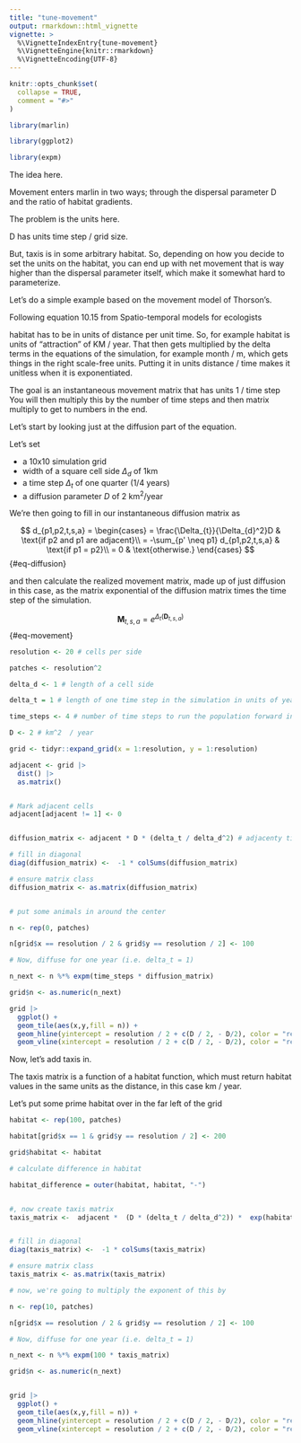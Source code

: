 ```yaml
---
title: "tune-movement"
output: rmarkdown::html_vignette
vignette: >
  %\VignetteIndexEntry{tune-movement}
  %\VignetteEngine{knitr::rmarkdown}
  %\VignetteEncoding{UTF-8}
---
```


```r
knitr::opts_chunk$set(
  collapse = TRUE,
  comment = "#>"
)
```

```r
library(marlin)

library(ggplot2)

library(expm)
```


The idea here. 

Movement enters marlin in two ways; through the dispersal parameter D and the ratio of habitat gradients. 

The problem is the units here. 

D has units time step / grid size. 

But, taxis is in some arbitrary habitat. So, depending on how you decide to set the units on the habitat, you can end up with net movement that is way higher than the dispersal parameter itself, which make it somewhat hard to parameterize. 

Let's do a simple example based on the movement model of Thorson's. 


Following equation 10.15 from Spatio-temporal models for ecologists

habitat has to be in units of distance per unit time. So, for example habitat is units of "attraction" of KM / year. That then gets multiplied by the delta terms in the equations of the simulation, for example month / m, which gets things in the right scale-free units. Putting it in units distance / time makes it unitless when it is exponentiated. 

The goal is an instantaneous movement matrix that has units 1 / time step You will then multiply this by the number of time steps and then matrix multiply to get to numbers in the end. 

Let's start by looking just at the diffusion part of the equation. 

Let's set

  * a 10x10 simulation grid
  * width of a square cell side $\Delta_d$ of 1km
  * a time step $\Delta_t$ of one quarter (1/4 years)
  * a diffusion parameter *D* of 2 km^2^/year
  
We're then going to fill in our instantaneous diffusion matrix as

$$ 
d_{p1,p2,t,s,a} = \begin{cases}
      = \frac{\Delta_{t}}{\Delta_{d}^2}D & \text{if p2 and p1 are adjacent}\\
     = -\sum_{p' \neq p1} d_{p1,p2,t,s,a} & \text{if p1 = p2}\\
     = 0 & \text{otherwise.}
\end{cases}
$$ {#eq-diffusion}

and then calculate the realized movement matrix, made up of just diffusion in this case, as the matrix exponential of the diffusion matrix times the time step of the simulation. 

$$
\boldsymbol{M}_{t,s,a} = e^{\Delta_{t}(\boldsymbol{D}_{t,s,a})} 
$$ {#eq-movement}


```r

resolution <- 20 # cells per side

patches <- resolution^2

delta_d <- 1 # length of a cell side

delta_t = 1 # length of one time step in the simulation in units of years 

time_steps <- 4 # number of time steps to run the population forward in in units of delta_t 

D <- 2 # km^2  / year

grid <- tidyr::expand_grid(x = 1:resolution, y = 1:resolution)

adjacent <- grid |> 
  dist() |> 
  as.matrix()


# Mark adjacent cells
adjacent[adjacent != 1] <- 0


diffusion_matrix <- adjacent * D * (delta_t / delta_d^2) # adjacenty times diffusion rate times simulation units

# fill in diagonal
diag(diffusion_matrix) <-  -1 * colSums(diffusion_matrix)

# ensure matrix class
diffusion_matrix <- as.matrix(diffusion_matrix)


# put some animals in around the center

n <- rep(0, patches)

n[grid$x == resolution / 2 & grid$y == resolution / 2] <- 100

# Now, diffuse for one year (i.e. delta_t = 1) 

n_next <- n %*% expm(time_steps * diffusion_matrix)

grid$n <- as.numeric(n_next)

grid |> 
  ggplot() + 
  geom_tile(aes(x,y,fill = n)) + 
  geom_hline(yintercept = resolution / 2 + c(D / 2, - D/2), color = "red") +
  geom_vline(xintercept = resolution / 2 + c(D / 2, - D/2), color = "red")


```

Now, let's add taxis in. 

The taxis matrix is a function of a habitat function, which must return habitat values in the same units as the distance, in this case km / year. 


Let's put some prime habitat over in the far left of the grid

```r

habitat <- rep(100, patches)

habitat[grid$x == 1 & grid$y == resolution / 2] <- 200

grid$habitat <- habitat

# calculate difference in habitat

habitat_difference = outer(habitat, habitat, "-")


#, now create taxis matrix
taxis_matrix <-  adjacent *  (D * (delta_t / delta_d^2)) *  exp(habitat_difference * delta_t / delta_d)  # adjacency times taxis matrix 


# fill in diagonal
diag(taxis_matrix) <-  -1 * colSums(taxis_matrix)

# ensure matrix class
taxis_matrix <- as.matrix(taxis_matrix)

# now, we're going to multiply the exponent of this by 

n <- rep(10, patches)

n[grid$x == resolution / 2 & grid$y == resolution / 2] <- 100

# Now, diffuse for one year (i.e. delta_t = 1) 

n_next <- n %*% expm(100 * taxis_matrix)

grid$n <- as.numeric(n_next)


grid |> 
  ggplot() + 
  geom_tile(aes(x,y,fill = n)) + 
  geom_hline(yintercept = resolution / 2 + c(D / 2, - D/2), color = "red") +
  geom_vline(xintercept = resolution / 2 + c(D / 2, - D/2), color = "red")


```

